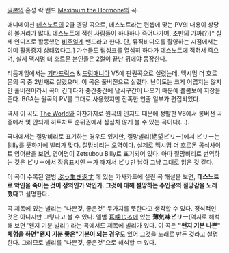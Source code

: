 {{{#!html
<iframe width="560" height="315" src="http://www.youtube.com/embed/ZlnoNTCVvUI" frameborder="0" allowfullscreen></iframe>
}}}

[[일본]]의 혼성 락 밴드 [[Maximum the Hormone]]의 곡.

애니메이션 [[데스노트]]의 2쿨 엔딩 곡으로, 데스노트라는 컨셉에 맞는 PV의 내용이 상당히 볼거리가 많다. 데스노트에 적힌 사람들이 하나하나 죽어나가며, 초반의 가짜(?)[* 실제 인디즈로 활동했던 [[비주얼계]] 밴드라고 한다. 단, 뮤직비디오를 촬영하는 시점에서는 이미 활동중지 상태였다고.] 가수들도 립싱크를 열심히 하다가 데스노트에 적혀서 죽으며, 실제 맥시멈 더 호르몬 본인들은 2절이 끝난 뒤에야 등장한다. 

리듬게임에서는 [[기타프릭스]] & [[드럼매니아]] V5에 판권곡으로 실렸는데, 맥시멈 더 호르몬의 곡 중 2번째로 실렸으며, 이 곡은 풀버전으로 실렸다. 난이도는 크게 어렵지는 않지만 풀버전이라서 곡이 긴데다가 중간중간에 낚시구간이 나오기 때문에 풀콤보에 지장을 준다. BGA는 원곡의 PV를 그대로 사용했지만 잔혹한 연출 일부가 편집되었다.

역시 이 곡도 [[The World]]와 마찬가지로 원곡의 인지도 때문에 정발판 V6에서 롱버전 곡 중에서 몇 안되게 히트차트 순위권에서 심심치 않게 볼 수 있는 곡이다(...).

국내에서는 절망비리로 표기하는 경우도 있지만, 절망빌리(絶望ビリー)에서 ビリー는 Billy를 뜻하기에 빌리가 맞다. 절망비리는 오역이다. 실제로 맥시멈 더 호르몬 공식사이트 영어판을 보면, 영어명이 Zetsubou Billy로 표기되어 있다. 아마 절망비리로 번역하는 것은 ビリー에서 장음표시인 ー가 깨져서 ビリ만 남아 그냥 그대로 읽은 것 같다.

이 곡이 수록된 앨범 [[ぶっ生き返す]] 에 있는 가사카드에 실린 곡 해설을 보면, '''데스노트로 악인을 죽이는 것이 정의인가 악인가. 그것에 대해 절망하는 주인공의 절망감을 노래했다'''고 설명한다.

곡 제목에 있는 빌리는 "나쁜것, 좋은것" 두가지를 뜻한다고 생각할 수 있다. 정식적인 것은 아니지만 그렇다고 볼 수 있다. 앨범 [[耳噛じる]]에 있는 '''薄気味ビリー'''(억지로 해석해 보면 '왠지 기분 빌리') 라는 곡에서도 제목에 빌리가 있다. 이 곡은 '''"왠지 기분 나쁜" 체험을 하면"왠지 기분 좋은"기분이 되는 경우'''도 있어 그것을 노래로 만든 것라고 설명한다. 그러므로 빌리를 "나쁜것, 좋은것"으로 해석할 수 있다.
